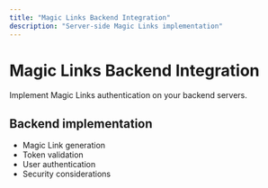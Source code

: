 ```yaml
---
title: "Magic Links Backend Integration"
description: "Server-side Magic Links implementation"
---
```


# Magic Links Backend Integration

Implement Magic Links authentication on your backend servers.

## Backend implementation

- Magic Link generation
- Token validation
- User authentication
- Security considerations
